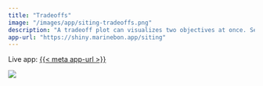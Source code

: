 ```yaml
---
title: "Tradeoffs"
image: "/images/app/siting-tradeoffs.png"
description: "A tradeoff plot can visualizes two objectives at once. Selecting win-win areas in the plot, such as high wind and low seabird sensitivity, highlights those places on the map."
app-url: "https://shiny.marinebon.app/siting"
---
```


Live app: [{{< meta app-url >}}]({{< meta app-url >}})

![](`r rmarkdown::metadata$image[1]`)
